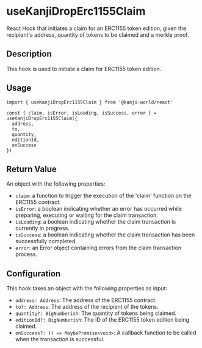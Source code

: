 # useKanjiDropErc1155Claim

React Hook that initiates a claim for an ERC1155 token edition, given the recipient's address, quantity of tokens to be claimed and a merkle proof.

## Description
This hook is used to initiate a claim for ERC1155 token edition.

## Usage
```tsx
import { useKanjiDropErc1155Claim } from '@kanji-world/react'

const { claim, isError, isLoading, isSuccess, error } = useKanjiDropErc1155Claim({
  address,
  to,
  quantity,
  editionId,
  onSuccess
})
```

## Return Value
An object with the following properties:
- `claim`: a function to trigger the execution of the 'claim' function on the ERC1155 contract.
- `isError`: a boolean indicating whether an error has occurred while preparing, executing or waiting for the claim transaction.
- `isLoading`: a boolean indicating whether the claim transaction is currently in progress.
- `isSuccess`: a boolean indicating whether the claim transaction has been successfully completed.
- `error`: an Error object containing errors from the claim transaction process.

## Configuration
This hook takes an object with the following properties as input:
- `address: Address`: The address of the ERC1155 contract.
- `to?: Address`: The address of the recipient of the tokens.
- `quantity?: BigNumberish`: The quantity of tokens being claimed.
- `editionId?: BigNumberish`: The ID of the ERC1155 token edition being claimed.
- `onSuccess?: () => MaybePromise<void>`: A callback function to be called when the transaction is successful.


